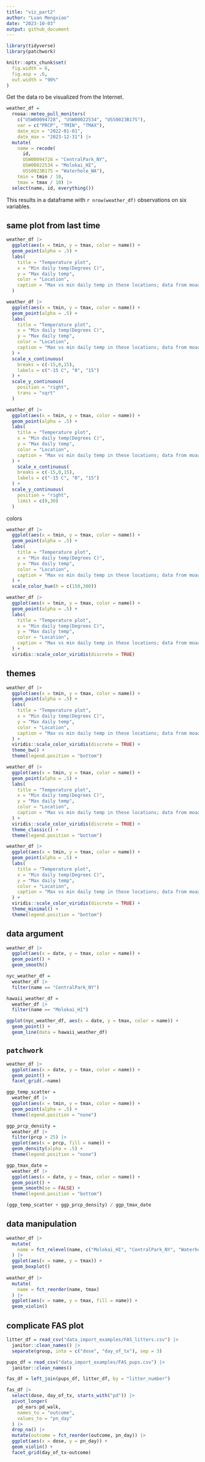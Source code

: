 ```yaml
---
title: "viz_part2"
author: "Luan Mengxiao"
date: "2023-10-03"
output: github_document
---
```


```r
library(tidyverse)
library(patchwork)

knitr::opts_chunk$set(
  fig.width = 6,
  fig.asp = .6,
  out.width = "90%"
)
```

Get the data ro be visualized from the Internet.

```r
weather_df = 
  rnoaa::meteo_pull_monitors(
    c("USW00094728", "USW00022534", "USS0023B17S"),
    var = c("PRCP", "TMIN", "TMAX"), 
    date_min = "2022-01-01",
    date_max = "2023-12-31") |>
  mutate(
    name = recode(
      id, 
      USW00094728 = "CentralPark_NY", 
      USW00022534 = "Molokai_HI",
      USS0023B17S = "Waterhole_WA"),
    tmin = tmin / 10,
    tmax = tmax / 10) |>
  select(name, id, everything())
```

This results in a dataframe with `r nrow(weather_df)` observations on six variables.

## same plot from last time

```r
weather_df |>
  ggplot(aes(x = tmin, y = tmax, color = name)) +
  geom_point(alpha = .5) +
  labs(
    title = "Temperature plot",
    x = "Min daily temp(Degrees C)",
    y = "Max daily temp",
    color = "Location",
    caption = "Max vs min daily temp in these locations; data from moaa"
  )
```

```r
weather_df |>
  ggplot(aes(x = tmin, y = tmax, color = name)) +
  geom_point(alpha = .5) +
  labs(
    title = "Temperature plot",
    x = "Min daily temp(Degrees C)",
    y = "Max daily temp",
    color = "Location",
    caption = "Max vs min daily temp in these locations; data from moaa"
  ) +
  scale_x_continuous(
    breaks = c(-15,0,15),
    labels = c("-15 C", "0", "15")
  ) +
  scale_y_continuous(
    position = "right",
    trans = "sqrt"
  )
```

```r
weather_df |>
  ggplot(aes(x = tmin, y = tmax, color = name)) +
  geom_point(alpha = .5) +
  labs(
    title = "Temperature plot",
    x = "Min daily temp(Degrees C)",
    y = "Max daily temp",
    color = "Location",
    caption = "Max vs min daily temp in these locations; data from moaa"
  ) +
    scale_x_continuous(
    breaks = c(-15,0,15),
    labels = c("-15 C", "0", "15")
  ) +
  scale_y_continuous(
    position = "right",
    limit = c(0,30)
  )
```

colors

```r
weather_df |>
  ggplot(aes(x = tmin, y = tmax, color = name)) +
  geom_point(alpha = .5) +
  labs(
    title = "Temperature plot",
    x = "Min daily temp(Degrees C)",
    y = "Max daily temp",
    color = "Location",
    caption = "Max vs min daily temp in these locations; data from moaa"
  ) +
  scale_color_hue(h = c(150,300))
```

```r
weather_df |>
  ggplot(aes(x = tmin, y = tmax, color = name)) +
  geom_point(alpha = .5) +
  labs(
    title = "Temperature plot",
    x = "Min daily temp(Degrees C)",
    y = "Max daily temp",
    color = "Location",
    caption = "Max vs min daily temp in these locations; data from moaa"
  ) +
  viridis::scale_color_viridis(discrete = TRUE)
```

## themes

```r
weather_df |>
  ggplot(aes(x = tmin, y = tmax, color = name)) +
  geom_point(alpha = .5) +
  labs(
    title = "Temperature plot",
    x = "Min daily temp(Degrees C)",
    y = "Max daily temp",
    color = "Location",
    caption = "Max vs min daily temp in these locations; data from moaa"
  ) +
  viridis::scale_color_viridis(discrete = TRUE) +
  theme_bw() +
  theme(legend.position = "bottom")
```

```r
weather_df |>
  ggplot(aes(x = tmin, y = tmax, color = name)) +
  geom_point(alpha = .5) +
  labs(
    title = "Temperature plot",
    x = "Min daily temp(Degrees C)",
    y = "Max daily temp",
    color = "Location",
    caption = "Max vs min daily temp in these locations; data from moaa"
  ) +
  viridis::scale_color_viridis(discrete = TRUE) +
  theme_classic() +
  theme(legend.position = "bottom")
```

```r
weather_df |>
  ggplot(aes(x = tmin, y = tmax, color = name)) +
  geom_point(alpha = .5) +
  labs(
    title = "Temperature plot",
    x = "Min daily temp(Degrees C)",
    y = "Max daily temp",
    color = "Location",
    caption = "Max vs min daily temp in these locations; data from moaa"
  ) +
  viridis::scale_color_viridis(discrete = TRUE) +
  theme_minimal() +
  theme(legend.position = "bottom")
```

## data argument

```r
weather_df |>
  ggplot(aes(x = date, y = tmax, color = name)) +
  geom_point() +
  geom_smooth()

nyc_weather_df =
  weather_df |>
  filter(name == "CentralPark_NY")

hawaii_weather_df =
  weather_df |>
  filter(name == "Molokai_HI")

ggplot(nyc_weather_df, aes(x = date, y = tmax, color = name)) +
  geom_point() +
  geom_line(data = hawaii_weather_df)
```

## `patchwork`

```r
weather_df |>
  ggplot(aes(x = date, y = tmax, color = name)) +
  geom_point() +
  facet_grid(.~name)
```

```r
ggp_temp_scatter = 
  weather_df |>
  ggplot(aes(x = tmin, y = tmax, color = name)) +
  geom_point(alpha = .5) +
  theme(legend.position = "none")

ggp_prcp_density =
  weather_df |>
  filter(prcp > 25) |>
  ggplot(aes(x = prcp, fill = name)) +
  geom_density(alpha = .5) +
  theme(legend.position = "none")

ggp_tmax_date = 
  weather_df |>
  ggplot(aes(x = date, y = tmax, color = name)) +
  geom_point() +
  geom_smooth(se = FALSE) +
  theme(legend.position = "bottom")

(ggp_temp_scatter + ggp_prcp_density) / ggp_tmax_date
```

## data manipulation

```r
weather_df |>
  mutate(
    name = fct_relevel(name, c("Molokai_HI", "CentralPark_NY", "Waterhole_WA"))
  ) |>
  ggplot(aes(x = name, y = tmax)) +
  geom_boxplot()
  
weather_df |>
  mutate(
    name = fct_reorder(name, tmax)
  ) |>
  ggplot(aes(x = name, y = tmax, fill = name)) +
  geom_violin()
```

## complicate FAS plot

```r
litter_df = read_csv("data_import_examples/FAS_litters.csv") |>
  janitor::clean_names() |>
  separate(group, into = c("dose", "day_of_tx"), sep = 3)

pups_df = read_csv("data_import_examples/FAS_pups.csv") |>
  janitor::clean_names()

fas_df = left_join(pups_df, litter_df, by = "litter_number")

fas_df |>
  select(dose, day_of_tx, starts_with("pd")) |>
  pivot_longer(
    pd_ears:pd_walk,
    names_to = "outcome",
    values_to = "pn_day"
  ) |>
  drop_na() |>
  mutate(outcome = fct_reorder(outcome, pn_day)) |>
  ggplot(aes(x = dose, y = pn_day)) +
  geom_violin() +
  facet_grid(day_of_tx~outcome)
```